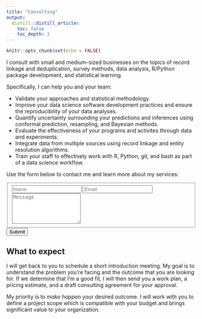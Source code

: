 ```yaml
---
title: "Consulting"
output:
  distill::distill_article:
    toc: false
    toc_depth: 3
---
```


```r
knitr::opts_chunk$set(echo = FALSE)
```

I consult with small and medium-sized businesses on the topics of record linkage and deduplication, survey methods, data analysis, R/Python package development, and statistical learning. 

Specifically, I can help you and your team:

- Validate your approaches and statistical methodology.
- Improve your data science software development practices and ensure the reproducibility of your data analyses.
- Quantify uncertainty surrounding your predictions and inferences using conformal prediction, resampling, and Bayesian methods.
- Evaluate the effectiveness of your programs and activites through data and experiments.
- Integrate data from multiple sources using record linkage and entity resolution algorithms.
- Train your staff to effectively work with R, Python, git, and bash as part of a data science workflow.

Use the form below to contact me and learn more about my services:

<form id="fs-frm" name="simple-contact-form" accept-charset="utf-8" action="https://formspree.io/f/meqnoddy" method="post">
  <fieldset id="fs-frm-inputs">
    <label for="full-name"></label>
    <input type="text" name="name" id="full-name" placeholder="Name" required="">
    <label for="email-address"></label>
    <input type="email" name="_replyto" id="email-address" placeholder="Email" required="">
    <label for="message"></label>
    <textarea rows="5" name="message" id="message" placeholder="Message" required=""></textarea>
    <input type="hidden" name="_subject" id="email-subject" value="Contact Form Submission">
  </fieldset>
  
  <input id="form_button" type="submit" value="Submit">
</form>


## What to expect

I will get back to you to schedule a short introduction meeting. My goal is to understand the problem you're facing and the outcome that you are looking for. If we determine that I'm a good fit, I will then send you a work plan, a pricing estimate, and a draft consulting agreement for your approval.

My priority is to *make happen* your desired outcome. I will work with you to define a project scope which is compatible with your budget and brings significant value to your organization.


